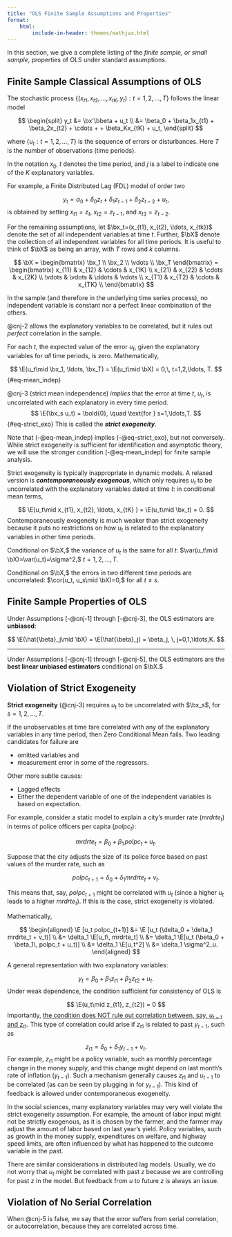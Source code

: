 ```yaml
---
title: "OLS Finite Sample Assumptions and Properties"
format: 
    html:
        include-in-header: themes/mathjax.html
---
```



In this section, we give a complete listing of the *finite sample, or small sample*, properties of OLS under standard assumptions.

## Finite Sample Classical Assumptions of OLS


:::{#cnj-1 name="Linear in Parameters"}
The stochastic process $\{(x_{t1}, x_{t2}, \ldots, x_{tK}, y_t): t=1,2,\ldots, T\}$ follows the linear model

$$
\begin{split}
y_t &= \bx'\bbeta + u_t \\
&= \beta_0 + \beta_1x_{t1} + \beta_2x_{t2} + \cdots + + \beta_Kx_{tK} + u_t,
\end{split}
$$

where $\{u_t: t = 1,2,\ldots, T\}$ is the sequence of errors or disturbances. Here $T$ is the number of observations (time periods).
:::


In the notation $x_{tj}$, $t$ denotes the time period, and $j$ is a label to indicate one of the $K$ explanatory variables.


For example, a Finite Distributed Lag (FDL) model of order two 

$$
y_t = \alpha_0 + \delta_0 z_t + \delta_1 z_{t-1} + \delta_2 z_{t-2} + u_t,
$$
is obtained by setting $x_{t1}=z_t,$ $x_{t2}=z_{t-1},$ and $x_{t3}=z_{t-2}.$

For the remaining assumptions, let $\bx_t=(x_{t1}, x_{t2}, \ldots, x_{tk})$ denote the set of all independent variables at time $t.$ Further, $\bX$ denote the collection of all independent variables for all time periods. It is useful to think of $\bX$ as being an array, with $T$ rows and $k$ columns.


$$
\bX = \begin{bmatrix}
\bx_1 \\
\bx_2 \\
\vdots \\
\bx_T
\end{bmatrix} 
= \begin{bmatrix}
x_{11} & x_{12} & \cdots & x_{1K} \\
x_{21} & x_{22} & \cdots & x_{2K} \\
\vdots & \vdots & \ddots & \vdots \\
x_{T1} & x_{T2} & \cdots & x_{TK} \\
\end{bmatrix} 
$$


:::{#cnj-2 name="No Perfect Collinearity"}
In the sample (and therefore in the underlying time series process), no independent variable is constant nor a perfect linear combination of the others. 
:::

@cnj-2 allows the explanatory variables to be correlated, but it rules out *perfect* correlation in the sample.


:::{#cnj-3 name="Zero Conditional Mean"}
For each $t$, the expected value of the error $u_t,$ given the explanatory variables for *all* time periods, is zero. Mathematically,

$$
\E(u_t\mid \bx_1, \ldots, \bx_T) = \E(u_t\mid \bX) = 0,\, t=1,2,\ldots, T.
$$ {#eq-mean_indep}
:::

@cnj-3 (strict mean independence) *implies* that the error at time $t$, $u_t,$ is uncorrelated with each explanatory in every time period. 
$$
\E(\bx_s u_t) = \bold{0}, \quad \text{for } s=1,\ldots,T.
$$ {#eq-strict_exo}
This is called the ***strict exogeneity***. 

Note that (-@eq-mean_indep) implies (-@eq-strict_exo), but not conversely. While strict exogeneity is sufficient for identification and asymptotic theory, we will use the stronger condition (-@eq-mean_indep) for finite sample analysis.

Strict exogeneity is typically inappropriate in dynamic models.
A relaxed version is ***contemporaneously exogenous***, which only requires $u_t$ to be uncorrelated with the explanatory variables dated at time $t$: in conditional mean terms,

$$
\E(u_t\mid x_{t1}, x_{t2}, \ldots, x_{tK} ) = \E(u_t\mid \bx_t) = 0.
$$
Contemporaneously exogeneity is much weaker than strict exogeneity because it puts no restrictions on how $u_t$ is related to the explanatory variables in other time periods.


:::{#cnj-4 name="Homoskedasticity"}
Conditional on $\bX,$ the variance of $u_t$ is the same for all $t:$ $\var(u_t\mid \bX)=\var(u_t)=\sigma^2,$ $t=1,2,\ldots,T.$
:::



:::{#cnj-5 name="No Serial Correlation"}
Conditional on $\bX,$ the errors in two different time periods are uncorrelated: $\cor(u_t, u_s\mid \bX)=0,$ for all $t\ne s.$
:::



## Finite Sample Properties of OLS

Under Assumptions [-@cnj-1] through [-@cnj-3], the OLS estimators are **unbiased**:

$$
\E(\hat{\beta}_j\mid \bX) = \E(\hat{\beta}_j) = \beta_j, \, j=0,1,\ldots,K.
$$

--------------------------------------------------------------------------------

Under Assumptions [-@cnj-1] through [-@cnj-5], the OLS estimators are the **best linear unbiased estimators** conditional on $\bX.$



## Violation of Strict Exogeneity


**Strict exogeneity** (@cnj-3) requires $u_t$ to be uncorrelated with $\bx_s$, for $s=1,2,\ldots,T.$

If the unobservables at time $t$are correlated with any of the explanatory variables in any time period, then Zero Conditional Mean fails. Two leading candidates for failure are 

- omitted variables and 
- measurement error in some of the regressors.

Other more subtle causes:

- Lagged effects
- Either the dependent variable of one of the independent variables is based on expectation.
    
:::{#exm-exo1}
For example, consider a static model to explain a city’s murder rate ($mrdrte_t$) in terms of police officers per capita ($polpc_t$):

$$
mrdrte_t = \beta_0 + \beta_1\, polpc_t + u_t.
$$

Suppose that the city adjusts the size of its police force based on past values of the murder rate, such as

$$
polpc_{t+1} = \delta_0 + \delta_1 mrdrte_t + v_t.
$$

This means that, say, $polpc_{t+1}$ might be correlated with $u_t$ (since a higher $u_t$ leads to a higher $mrdrte_t$). 
If this is the case, strict exogeneity is violated.

Mathematically,

$$
\begin{aligned}
\E [u_t polpc_{t+1}] &= \E [u_t (\delta_0 + \delta_1 mrdrte_t + v_t)] \\
&= \delta_1 \E[u_t\, mrdrte_t] \\
&= \delta_1 \E[u_t (\beta_0 + \beta_1\, polpc_t + u_t)] \\
&= \delta_1 \E[u_t^2] \\
&= \delta_1 \sigma^2_u.
\end{aligned}
$$
:::


:::{#exm-exo2}
A general representation with two explanatory variables:

$$
y_t = \beta_0 + \beta_1z_{t1} + \beta_2z_{t2} + u_t.
$$
Under weak dependence, the condition sufficient for consistency of OLS is

$$
\E(u_t\mid z_{t1}, z_{t2}) = 0
$$
Importantly, <u>the condition does NOT rule out correlation between, say, $u_{t-1}$ and $z_{t1}$</u>. This type of correlation could arise if $z_{t1}$ is related to past $y_{t-1}$, such as

$$
z_{t1} = \delta_0 + \delta_1y_{t-1} + v_t.
$$
For example, $z_{t1}$ might be a policy variable, such as monthly percentage change in the money supply, and this change might depend on last month's rate of inflation ($y_{t-1}$). Such a mechanism generally causes $z_{t1}$ and $u_{t-1}$ to be correlated (as can be seen by plugging in for $y_{t-1}$). This kind of feedback is allowed under contemporaneous exogeneity.
:::

In the social sciences, many explanatory variables may very well violate the strict exogeneity assumption. For example, the amount of labor input might not be strictly exogenous, as it is chosen by the farmer, and the farmer may adjust the amount of labor based on last year's yield. Policy variables, such as growth in the money supply, expenditures on welfare, and highway speed limits, are often influenced by what has happened
to the outcome variable in the past.


There are similar considerations in distributed lag models. Usually, we do not worry that $u_t$ might be correlated with past $z$ because we are controlling for past $z$ in the model.
But feedback from $u$ to future $z$ is always an issue.

## Violation of No Serial Correlation

When @cnj-5 is false, we say that the error suffers from serial correlation, or autocorrelation, because they are correlated across time.




